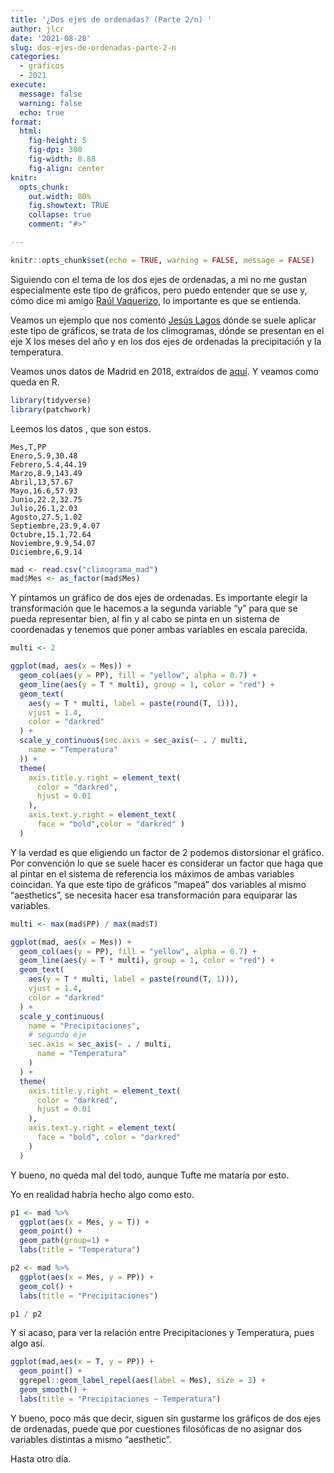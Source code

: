 ```yaml
---
title: '¿Dos ejes de ordenadas? (Parte 2/n) '
author: jlcr
date: '2021-08-28'
slug: dos-ejes-de-ordenadas-parte-2-n
categories:
  - gráficos
  - 2021
execute: 
  message: false
  warning: false
  echo: true
format: 
  html: 
    fig-height: 5
    fig-dpi: 300
    fig-width: 8.88
    fig-align: center
knitr:
  opts_chunk:
    out.width: 80%
    fig.showtext: TRUE
    collapse: true
    comment: "#>"

---
```



```r
knitr::opts_chunk$set(echo = TRUE, warning = FALSE, message = FALSE)
```

Siguiendo con el tema de los dos ejes de ordenadas, a mi no me gustan especialmente este tipo de gráficos,  pero puedo entender que se use y,  cómo dice mi amigo [Raúl Vaquerizo](https://analisisydecision.es/), lo importante es que se entienda. 


Veamos un ejemplo que nos comentó [Jesús Lagos](https://twitter.com/Vdot_Spain) dónde se suele aplicar este tipo de gráficos, se trata de los climogramas, dónde se presentan en el eje X los meses del año y en los dos ejes de ordenadas la precipitación y la temperatura.


Veamos unos datos de Madrid en 2018, extraídos de [aquí](https://www.tutiempo.net/clima/climograma-2018/ws-82210.html). Y veamos como queda en R.



```r
library(tidyverse)
library(patchwork)

```

Leemos los datos , que son estos.

```
Mes,T,PP
Enero,5.9,30.48
Febrero,5.4,44.19
Marzo,8.9,143.49
Abril,13,57.67
Mayo,16.6,57.93
Junio,22.2,32.75
Julio,26.1,2.03
Agosto,27.5,1.02
Septiembre,23.9,4.07
Octubre,15.1,72.64
Noviembre,9.9,54.07
Diciembre,6,9.14
```

```r
mad <- read.csv("climograma_mad")
mad$Mes <- as_factor(mad$Mes)

```

Y pintamos un gráfico de dos ejes de ordenadas. Es importante elegir la transformación que le hacemos a la segunda variable "y" para que se pueda representar bien, al fin y al cabo se pinta en un sistema de coordenadas y tenemos que poner ambas variables en escala parecida.



```r

multi <- 2

ggplot(mad, aes(x = Mes)) +
  geom_col(aes(y = PP), fill = "yellow", alpha = 0.7) +
  geom_line(aes(y = T * multi), group = 1, color = "red") +
  geom_text(
    aes(y = T * multi, label = paste(round(T, 1))),
    vjust = 1.4,
    color = "darkred"
  ) +
  scale_y_continuous(sec.axis = sec_axis(~ . / multi,
    name = "Temperatura"
  )) +
  theme(
    axis.title.y.right = element_text(
      color = "darkred",
      hjust = 0.01
    ),
    axis.text.y.right = element_text(
      face = "bold",color = "darkred" )
  )


```

Y la verdad es que eligiendo un factor de 2 podemos distorsionar el gráfico. Por convención lo que se suele hacer es considerar un factor que haga que al pintar en el sistema de referencia los máximos de ambas variables coincidan. Ya que este tipo de gráficos "mapea" dos variables al mismo "aesthetics", se necesita hacer esa transformación para equiparar las variables. 


```r
multi <- max(mad$PP) / max(mad$T)

ggplot(mad, aes(x = Mes)) +
  geom_col(aes(y = PP), fill = "yellow", alpha = 0.7) +
  geom_line(aes(y = T * multi), group = 1, color = "red") +
  geom_text(
    aes(y = T * multi, label = paste(round(T, 1))),
    vjust = 1.4,
    color = "darkred"
  ) +
  scale_y_continuous(
    name = "Precipitaciones",
    # segundo eje
    sec.axis = sec_axis(~ . / multi,
      name = "Temperatura"
    )
  ) +
  theme(
    axis.title.y.right = element_text(
      color = "darkred",
      hjust = 0.01
    ),
    axis.text.y.right = element_text(
      face = "bold", color = "darkred"
    )
  )
```
Y bueno, no queda mal del todo, aunque Tufte me mataría por esto. 

Yo en realidad habría hecho algo como esto. 


```r
p1 <- mad %>% 
  ggplot(aes(x = Mes, y = T)) +
  geom_point() + 
  geom_path(group=1) +
  labs(title = "Temperatura")

p2 <- mad %>% 
  ggplot(aes(x = Mes, y = PP)) +
  geom_col() +
  labs(title = "Precipitaciones")

p1 / p2

```

Y si acaso, para ver la relación entre Precipitaciones y Temperatura, pues algo así.


```r
ggplot(mad,aes(x = T, y = PP)) + 
  geom_point() +
  ggrepel::geom_label_repel(aes(label = Mes), size = 3) +
  geom_smooth() +
  labs(title = "Precipitaciones ~ Temperatura")
```

Y bueno, poco más que decir, siguen sin gustarme los gráficos de dos ejes de ordenadas, puede que por cuestiones filosóficas de no asignar dos variables distintas a mismo "aesthetic". 

Hasta otro día. 


